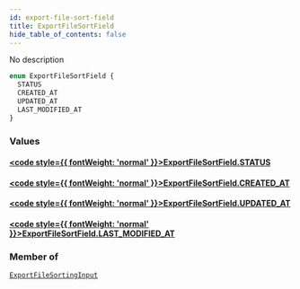 ```yaml
---
id: export-file-sort-field
title: ExportFileSortField
hide_table_of_contents: false
---
```








No description

```graphql
enum ExportFileSortField {
  STATUS
  CREATED_AT
  UPDATED_AT
  LAST_MODIFIED_AT
}
```


### Values

#### [<code style={{ fontWeight: 'normal' }}>ExportFileSortField.<b>STATUS</b></code>](#) 
> 
> 

#### [<code style={{ fontWeight: 'normal' }}>ExportFileSortField.<b>CREATED_AT</b></code>](#) 
> 
> 

#### [<code style={{ fontWeight: 'normal' }}>ExportFileSortField.<b>UPDATED_AT</b></code>](#) 
> 
> 

#### [<code style={{ fontWeight: 'normal' }}>ExportFileSortField.<b>LAST_MODIFIED_AT</b></code>](#) 
> 
> 



### Member of

[`ExportFileSortingInput`](../../../developer/api-reference/inputs/export-file-sorting-input)  <Badge class="secondary" text="input"/>



